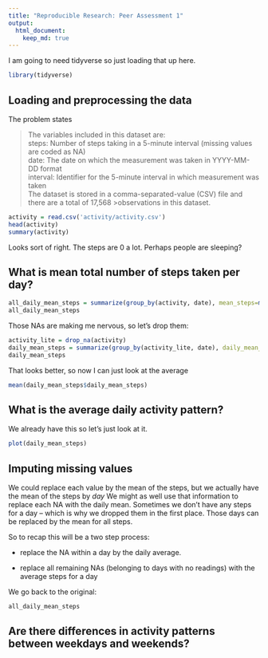 ```yaml
---
title: "Reproducible Research: Peer Assessment 1"
output: 
  html_document:
    keep_md: true
---
```


I am going to need tidyverse so just loading that up here.

```r
library(tidyverse)
```

## Loading and preprocessing the data

The problem states

>The variables included in this dataset are:<br>
>steps: Number of steps taking in a 5-minute interval (missing values are coded as NA)<br>
>date: The date on which the measurement was taken in YYYY-MM-DD format<br>
>interval: Identifier for the 5-minute interval in which measurement was taken<br>
>The dataset is stored in a comma-separated-value (CSV) file and there are a total of 17,568 >observations in this dataset.

```r
activity = read.csv('activity/activity.csv')
head(activity)
summary(activity)
```

Looks sort of right. The steps are 0 a lot. Perhaps people are sleeping?

## What is mean total number of steps taken per day?

```r
all_daily_mean_steps = summarize(group_by(activity, date), mean_steps=mean(steps))
all_daily_mean_steps
```

Those NAs are making me nervous, so let's drop them:
```r
activity_lite = drop_na(activity)
daily_mean_steps = summarize(group_by(activity_lite, date), daily_mean_steps=mean(steps))
daily_mean_steps
```

That looks better, so now I can just look at the average

```r
mean(daily_mean_steps$daily_mean_steps)
```


## What is the average daily activity pattern?

We already have this so let's just look at it.

```r
plot(daily_mean_steps)
```


## Imputing missing values

We could replace each value by the mean of the steps, but we actually have the mean of the steps by _day_
We might as well use that information to replace each NA with the daily mean. 
Sometimes we don't have any steps for a day -- which is why we dropped them in the first place.
Those days can be replaced by the mean for all steps.

So to recap this will be a two step process:

* replace the NA within a day by the daily average.

* replace all remaining NAs (belonging to days with no readings) with the average steps for a day

We go back to the original:

```r
all_daily_mean_steps
```

## Are there differences in activity patterns between weekdays and weekends?
